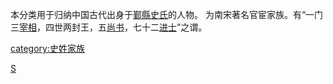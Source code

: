 {{Catnav|頁面分類|历史|歷史學|系譜學|漢族姓氏}}
{{Catnav|頁面分類|人文學科|歷史學|系譜學|漢族姓氏}}
{{Catnav|頁面分類|人类学|文化人类学|家世與傳承|系譜學|漢族姓氏}}

本分类用于归纳中国古代出身于[[鄞縣史氏|鄞縣史氏]]的人物。
{{catmore}}
为南宋著名官宦家族。有“一门三[[宰相|宰相]]，四世两封王，五[[尚书_(官职)|尚书]]，七十二[[进士|进士]]”之谓。

[[Category:鄞县家族|S]]
[[category:史姓家族|category:史姓家族]]
